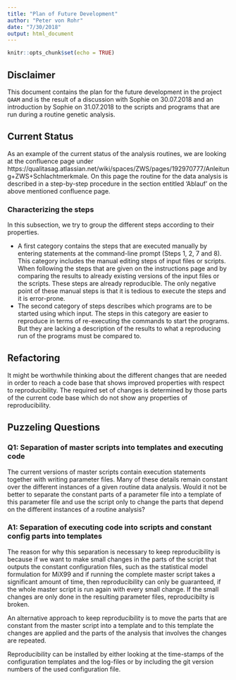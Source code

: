 ```yaml
---
title: "Plan of Future Development"
author: "Peter von Rohr"
date: "7/30/2018"
output: html_document
---
```


```r
knitr::opts_chunk$set(echo = TRUE)
```

## Disclaimer
This document contains the plan for the future development in the project `QAAM` and is the result of a discussion with Sophie on 30.07.2018 and an introduction by Sophie on 31.07.2018 to the scripts and programs that are run during a routine genetic analysis.


## Current Status
As an example of the current status of the analysis routines, we are looking at the confluence page under https://qualitasag.atlassian.net/wiki/spaces/ZWS/pages/192970777/Anleitung+ZWS+Schlachtmerkmale. On this page the routine for the data analysis is described in a step-by-step procedure in the section entitled 'Ablauf' on the above mentioned confluence page. 


### Characterizing the steps
In this subsection, we try to group the different steps according to their properties. 

* A first category contains the steps that are executed manually by entering statements at the command-line prompt (Steps 1, 2, 7 and 8). This category includes the manual editing steps of input files or scripts. When following the steps that are given on the instructions page and by comparing the results to already existing versions of the input files or the scripts. These steps are already reproducible. The only negative point of these manual steps is that it is tedious to execute the steps and it is error-prone.
* The second category of steps describes which programs are to be started using which input. The steps in this category are easier to reproduce in terms of re-executing the commands to start the programs. But they are lacking a description of the results to what a reproducing run of the programs must be compared to. 


## Refactoring
It might be worthwhile thinking about the different changes that are needed in order to reach a code base that shows improved properties with respect to reproducibility. The required set of changes is determined by those parts of the current code base which do not show any properties of reproducibility.


## Puzzeling Questions
### Q1: Separation of master scripts into templates and executing code
The current versions of master scripts contain execution statements together with writing parameter files. Many of these details remain constant over the different instances of a given routine data analysis. Would it not be better to separate the constant parts of a parameter file into a template of this parameter file and use the script only to change the parts that depend on the different instances of a routine analysis?

### A1: Separation of executing code into scripts and constant config parts into templates
The reason for why this separation is necessary to keep reproducibility is because if we want to make small changes in the parts of the script that outputs the constant configuration files, such as the statistical model formulation for MiX99 and if running the complete master script takes a significant amount of time, then reproducibility can only be guaranteed, if the whole master script is run again with every small change. If the small changes are only done in the resulting parameter files, reproducibilty is broken. 

An alternative approach to keep reproducibility is to move the parts that are constant from the master script into a template and to this template the changes are applied and the parts of the analysis that involves the changes are repeated. 

Reproducibility can be installed by either looking at the time-stamps of the configuration templates and the log-files or by including the git version numbers of the used configuration file. 


